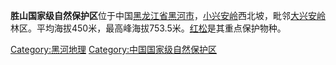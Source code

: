 {{Unreferenced|time=2022-01-06T04:54:11+00:00}}
'''胜山国家级自然保护区'''位于中国[[黑龙江省|黑龙江省]][[黑河市|黑河市]]，[[小兴安岭|小兴安岭]]西北坡，毗邻[[大兴安岭|大兴安岭]]林区。平均海拔450米，最高峰海拔753.5米。[[红松|红松]]是其重点保护物种。

{{黑龍江小作品}}
[[Category:黑河地理|Category:黑河地理]]
[[Category:中国国家级自然保护区|Category:中国国家级自然保护区]]